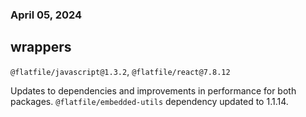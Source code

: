 ### April 05, 2024

## wrappers

`@flatfile/javascript@1.3.2`, `@flatfile/react@7.8.12`

Updates to dependencies and improvements in performance for both packages.
`@flatfile/embedded-utils` dependency updated to 1.1.14.
